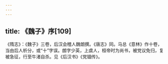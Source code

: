 ```yaml
---
---
---
```

title: 《魏子》序[109]
---




《隋志》：《魏子》三卷，后汉会稽人魏朗撰。《唐志》同。马总《意林》作十卷，当由后人析分，或“十”字误。朗字少英，上虞人，桓帝时为尚书，被党议免归，复被急征，行至牛渚自杀。见《后汉书》《党锢传》。